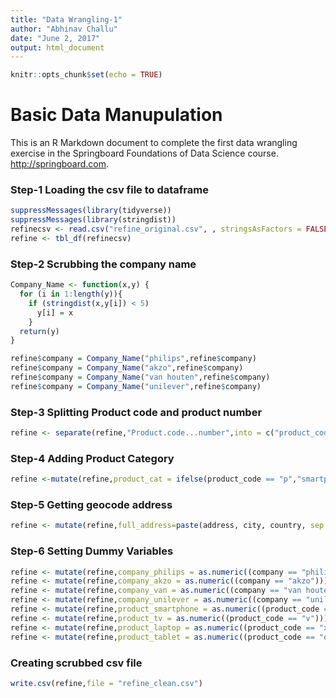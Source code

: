 ---
title: "Data Wrangling-1"
author: "Abhinav Challu"
date: "June 2, 2017"
output: html_document
---

```{r setup, include=FALSE}
knitr::opts_chunk$set(echo = TRUE)
```

# **Basic Data Manupulation**

This is an R Markdown document to complete the first data wrangling exercise in the Springboard Foundations of Data Science course. <http://springboard.com>.

### **Step-1 Loading the csv file to dataframe**


```{r}
suppressMessages(library(tidyverse))
suppressMessages(library(stringdist))
refinecsv <- read.csv("refine_original.csv", , stringsAsFactors = FALSE)
refine <- tbl_df(refinecsv)
```
### **Step-2 Scrubbing the company name**


```{r}
Company_Name <- function(x,y) {
  for (i in 1:length(y)){
    if (stringdist(x,y[i]) < 5)
      y[i] = x
    }
  return(y)
}

refine$company = Company_Name("philips",refine$company)
refine$company = Company_Name("akzo",refine$company)
refine$company = Company_Name("van houten",refine$company)
refine$company = Company_Name("unilever",refine$company)
```

### **Step-3 Splitting Product code and product number**


```{r}
refine <- separate(refine,"Product.code...number",into = c("product_code","product_number"),sep="-")
```

### **Step-4 Adding Product Category**

```{r echo=TRUE}
refine <-mutate(refine,product_cat = ifelse(product_code == "p","smartphone",ifelse(product_code == "x","laptop",ifelse(product_code == "v","tv","tablet"))))
```

### **Step-5 Getting geocode address**

````{r}
refine <- mutate(refine,full_address=paste(address, city, country, sep = ","))
````

### **Step-6 Setting Dummy Variables**

````{r}
refine <- mutate(refine,company_philips = as.numeric((company == "philips")))
refine <- mutate(refine,company_akzo = as.numeric((company == "akzo")))
refine <- mutate(refine,company_van = as.numeric((company == "van houten")))
refine <- mutate(refine,company_unilever = as.numeric((company == "unilever")))
refine <- mutate(refine,product_smartphone = as.numeric((product_code == "p")))
refine <- mutate(refine,product_tv = as.numeric((product_code == "v")))
refine <- mutate(refine,product_laptop = as.numeric((product_code == "x")))
refine <- mutate(refine,product_tablet = as.numeric((product_code == "q")))
````

### **Creating scrubbed csv file**

````{r}
write.csv(refine,file = "refine_clean.csv")
````
